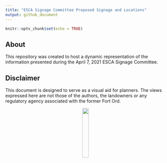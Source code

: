 ```yaml
---
title: "ESCA Signage Committee Proposed Signage and Locations"
output: github_document
---
```


```r
knitr::opts_chunk$set(echo = TRUE)
```

## About

This repository was created to host a dynamic representation of the information presented during the April 7, 2021 ESCA Signage Committee. 

## Disclaimer

This document is designed to serve as a visual aid for planners. The views expressed here are not those of the authors, the landowners or any regulatory agency associated with the former Fort Ord. 

<center><img src = "imgs/ESCA-logo.png" width = "20%" height = "20%"></center>